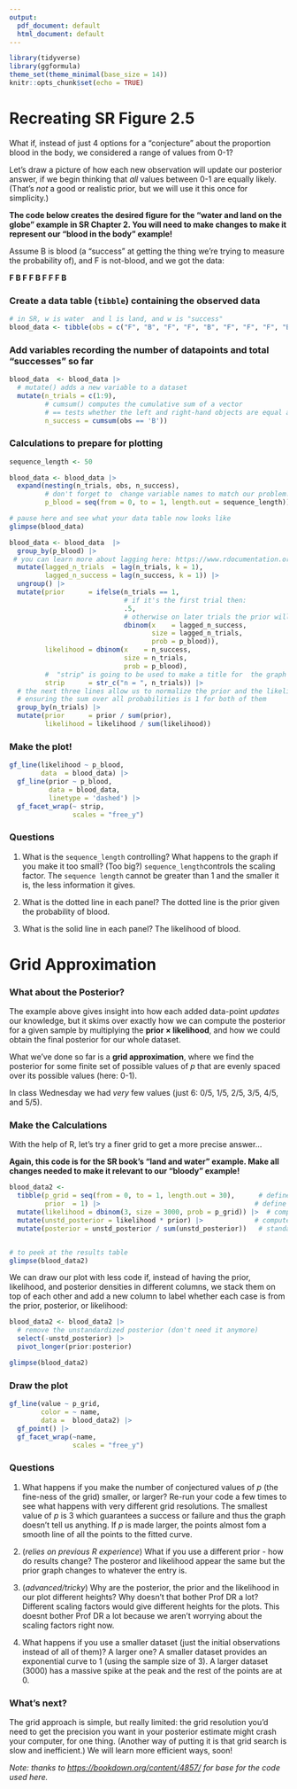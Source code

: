 ```yaml
---
output:
  pdf_document: default
  html_document: default
---
```

```r
library(tidyverse)
library(ggformula)
theme_set(theme_minimal(base_size = 14))
knitr::opts_chunk$set(echo = TRUE)
```

# Recreating SR  Figure 2.5

What  if, instead of just 4 options for a "conjecture" about the proportion blood in the body, we considered a range of values from 0-1?

Let's draw a  picture of how each new observation will update our posterior answer, if we begin thinking that *all* values between 0-1 are equally likely. (That's *not* a good or realistic prior, but we will use it this once for simplicity.)

**The code below creates the desired figure for the "water  and land on the globe" example in SR Chapter 2.  You will need to  make changes to make it represent our "blood in the body" example!**

Assume B is blood (a "success" at getting the thing we're trying to measure the probability of), and F is not-blood, and we got the data: 

**F B F F B F F F B**

###  Create  a data table (`tibble`) containing the observed data

```r
# in SR, w is water  and l is land, and w is "success"
blood_data <- tibble(obs = c("F", "B", "F", "F", "B", "F", "F", "F", "B"))
```

### Add variables recording the number of datapoints and total "successes" so far

```r
blood_data  <- blood_data |>
  # mutate() adds a new variable to a dataset
  mutate(n_trials = c(1:9),
         # cumsum() computes the cumulative sum of a vector
         # == tests whether the left and right-hand objects are equal and returns 0 for no, 1 for yes
         n_success = cumsum(obs == 'B'))
```

###  Calculations to prepare for plotting

```r
sequence_length <- 50

blood_data <- blood_data |> 
  expand(nesting(n_trials, obs, n_success), 
         # don't forget to  change variable names to match our problem!
         p_blood = seq(from = 0, to = 1, length.out = sequence_length)) 

# pause here and see what your data table now looks like
glimpse(blood_data)
```

```r
blood_data <- blood_data  |> 
  group_by(p_blood) |> 
 # you can learn more about lagging here: https://www.rdocumentation.org/packages/stats/versions/3.5.1/topics/lag or here: https://dplyr.tidyverse.org/reference/lead-lag.html
  mutate(lagged_n_trials  = lag(n_trials, k = 1),
         lagged_n_success = lag(n_success, k = 1)) |> 
  ungroup() |> 
  mutate(prior      = ifelse(n_trials == 1, 
                             # if it's the first trial then:
                             .5,
                             # otherwise on later trials the prior will be:
                             dbinom(x    = lagged_n_success, 
                                    size = lagged_n_trials, 
                                    prob = p_blood)),
         likelihood = dbinom(x    = n_success, 
                             size = n_trials, 
                             prob = p_blood),
         #  "strip" is going to be used to make a title for  the graph panel
         strip      = str_c("n = ", n_trials)) |> 
  # the next three lines allow us to normalize the prior and the likelihood, 
  # ensuring the sum over all probabilities is 1 for both of them
  group_by(n_trials) |> 
  mutate(prior      = prior / sum(prior),
         likelihood = likelihood / sum(likelihood))  
```

###  Make the plot!

```r
gf_line(likelihood ~ p_blood,
        data  = blood_data) |>
  gf_line(prior ~ p_blood,
          data = blood_data,
          linetype = 'dashed') |>
  gf_facet_wrap(~ strip,
                scales = "free_y")
```


### Questions

1. What is the `sequence_length` controlling? What happens to the graph if you make it too small? (Too big?) 
`sequence_length`controls the scaling factor. The `sequence length` cannot be greater than 1 and the smaller it is, the less information it gives. 

2. What is the dotted line in each panel?
The dotted line is the prior given the probability of blood.

3. What is the solid line in  each panel?
The likelihood of blood.

# Grid Approximation

###  What about the Posterior?

The example above gives insight into how each added data-point *updates* our knowledge, but it skims over exactly how we can compute the posterior for a given sample by multiplying the **prior $\times$ likelihood**, and how we could obtain the final posterior for our whole dataset.

What we've done so far is a **grid approximation**, where we find the posterior for some finite set of possible values of $p$ that are evenly spaced over its possible values (here: 0-1).

In class Wednesday we had *very* few values (just 6: 0/5, 1/5, 2/5, 3/5, 4/5, and 5/5).

### Make the Calculations

With the help of R, let's try a finer grid to get a more precise answer...

**Again, this code is for the SR book's "land and water" example. Make all changes needed to make it relevant to our "bloody" example!**

```r
blood_data2 <-
  tibble(p_grid = seq(from = 0, to = 1, length.out = 30),      # define grid
         prior  = 1) |>                                       # define prior
  mutate(likelihood = dbinom(3, size = 3000, prob = p_grid)) |>  # compute likelihood at each value in grid
  mutate(unstd_posterior = likelihood * prior) |>             # compute product of likelihood and prior
  mutate(posterior = unstd_posterior / sum(unstd_posterior))   # standardize the posterior, so it sums to 1


# to peek at the results table
glimpse(blood_data2)
```

We can draw our plot with less code if, instead of having the prior, likelihood, and posterior densities in different columns, we stack them on top of each other and add a new column to label whether each case is from the prior, posterior, or likelihood:

```r
blood_data2 <- blood_data2 |>
  # remove the unstandardized posterior (don't need it anymore)
  select(-unstd_posterior) |>
  pivot_longer(prior:posterior)

glimpse(blood_data2)
```

### Draw the plot

```r
gf_line(value ~ p_grid,
        color = ~ name,
        data =  blood_data2) |>
  gf_point() |>
  gf_facet_wrap(~name,
                scales = "free_y")
```

###  Questions

1. What happens if you make the number of conjectured values of $p$ (the fine-ness of the grid) smaller, or larger? Re-run your code a few times to see what happens with very different grid resolutions.
The smallest value of $p$ is 3 which guarantees a success or failure and thus the graph doesn't tell us anything. If $p$ is made larger, the points almost fom a smooth line of all the points to the fitted curve.

2. (*relies on previous R experience*) What if you use a different prior - how do results change?
The posteror and likelihood appear the same but the prior graph changes to whatever the entry is.

3. (*advanced/tricky*) Why are the posterior, the prior and the likelihood in our plot different heights? Why doesn't that bother Prof DR a lot?
Different scaling factors would give different heights for the plots. This doesnt bother Prof DR a lot because we aren't worrying about the scaling factors right now.

4. What happens if you use a smaller dataset (just the initial observations instead of all of them)? A larger one?
A smaller dataset provides an exponential curve to 1 (using the sample size of 3). A larger dataset (3000) has a massive spike at the peak and the rest of the points are at 0.

###  What's next?
The grid approach is simple, but really limited: the grid resolution you'd need to get  the precision you want in your posterior estimate might crash your computer, for one thing. (Another way of putting it is that grid search is slow and inefficient.) We will learn more efficient ways, soon!

*Note: thanks to <https://bookdown.org/content/4857/> for base for the code used here.*